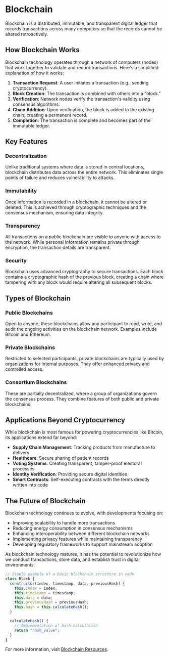 

# Blockchain

Blockchain is a distributed, immutable, and transparent digital ledger that records transactions across many computers so that the records cannot be altered retroactively.

## How Blockchain Works

Blockchain technology operates through a network of computers (nodes) that work together to validate and record transactions. Here's a simplified explanation of how it works:

1. **Transaction Request**: A user initiates a transaction (e.g., sending cryptocurrency).
2. **Block Creation**: The transaction is combined with others into a "block."
3. **Verification**: Network nodes verify the transaction's validity using consensus algorithms.
4. **Chain Addition**: Upon verification, the block is added to the existing chain, creating a permanent record.
5. **Completion**: The transaction is complete and becomes part of the immutable ledger.

## Key Features

### Decentralization
Unlike traditional systems where data is stored in central locations, blockchain distributes data across the entire network. This eliminates single points of failure and reduces vulnerability to attacks.

### Immutability
Once information is recorded in a blockchain, it cannot be altered or deleted. This is achieved through cryptographic techniques and the consensus mechanism, ensuring data integrity.

### Transparency
All transactions on a public blockchain are visible to anyone with access to the network. While personal information remains private through encryption, the transaction details are transparent.

### Security
Blockchain uses advanced cryptography to secure transactions. Each block contains a cryptographic hash of the previous block, creating a chain where tampering with any block would require altering all subsequent blocks.

## Types of Blockchain

### Public Blockchains
Open to anyone, these blockchains allow any participant to read, write, and audit the ongoing activities on the blockchain network. Examples include Bitcoin and Ethereum.

### Private Blockchains
Restricted to selected participants, private blockchains are typically used by organizations for internal purposes. They offer enhanced privacy and controlled access.

### Consortium Blockchains
These are partially decentralized, where a group of organizations govern the consensus process. They combine features of both public and private blockchains.

## Applications Beyond Cryptocurrency

While blockchain is most famous for powering cryptocurrencies like Bitcoin, its applications extend far beyond:

- **Supply Chain Management**: Tracking products from manufacture to delivery
- **Healthcare**: Secure sharing of patient records
- **Voting Systems**: Creating transparent, tamper-proof electoral processes
- **Identity Verification**: Providing secure digital identities
- **Smart Contracts**: Self-executing contracts with the terms directly written into code

## The Future of Blockchain

Blockchain technology continues to evolve, with developments focusing on:

- Improving scalability to handle more transactions
- Reducing energy consumption in consensus mechanisms
- Enhancing interoperability between different blockchain networks
- Implementing privacy features while maintaining transparency
- Developing regulatory frameworks to support mainstream adoption

As blockchain technology matures, it has the potential to revolutionize how we conduct transactions, store data, and establish trust in digital environments.

```javascript
// Simple example of a basic blockchain structure in code
class Block {
  constructor(index, timestamp, data, previousHash) {
    this.index = index;
    this.timestamp = timestamp;
    this.data = data;
    this.previousHash = previousHash;
    this.hash = this.calculateHash();
  }

  calculateHash() {
    // Implementation of hash calculation
    return "hash_value";
  }
}
```

For more information, visit [Blockchain Resources](https://example.com/blockchain). 